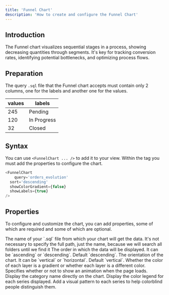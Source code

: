 ```yaml
---
title: 'Funnel Chart'
description: 'How to create and configure the Funnel Chart'
---
```


## Introduction
The Funnel chart visualizes sequential stages in a process, showing decreasing quantities through segments. It's key for tracking conversion rates, identifying potential bottlenecks, and optimizing process flows.

## Preparation
The query `.sql` file that the Funnel chart accepts must contain only 2 columns, one for the labels and another one for the values.

| values   | labels      |
| -------- | ----------- |
| 245      | Pending     |
| 120      | In Progress |
| 32       | Closed      |

## Syntax
You can use `<FunnelChart ... />` to add it to your view. Within the tag you must add the properties to configure the chart.

``` js
<FunnelChart
	query='orders_evolution'
  sort='descending'
  showColorGradient={false}
  showLabels={true}
/>
```

## Properties
To configure and customize the chart, you can add properties, some of which are required and some of which are optional.

<ParamField path="query" type="string" required>
    The name of your `.sql` file from which your chart will get the data. It's not necessary to specify the full path, just the name, because we will search all folders until we find it
</ParamField>

<ParamField path="sort" type="string" required>
    The order in which the data will be displayed. It can be `ascending` or `descending`. Default `descending`.
</ParamField>

<ParamField path="orientation" type="string" required>
    The orientation of the chart. It can be `vertical` or `horizontal`. Default `vertical`.
</ParamField>

<ParamField path="showColorGradient" type="boolean">
    Whether the color of each layer is a gradient or whether each layer is a different color.
</ParamField>

<ParamField path="animation" type="boolean">
    Specifies whether or not to show an animation when the page loads.
</ParamField>

<ParamField path="showLabels" type="boolean">
    Display the category name directly on the chart.
</ParamField>

<ParamField path="showLegend" type="boolean">
    Display the color legend for each series displayed.
</ParamField>

<ParamField path="showDecal" type="boolean">
    Add a visual pattern to each series to help colorblind people distinguish them.
</ParamField>

